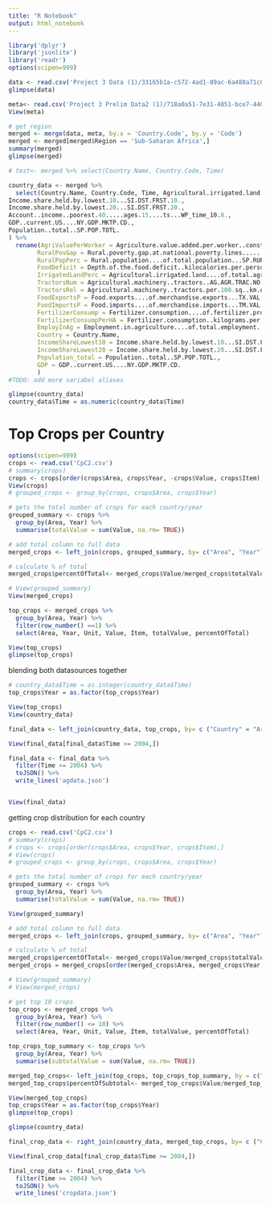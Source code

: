 ```yaml
---
title: "R Notebook"
output: html_notebook
---
```


```r
library('dplyr')
library('jsonlite')
library('readr')
options(scipen=999)

data <- read.csv('Project 3 Data (1)/33165b1a-c572-4ad1-89ac-6a488a71c0af_Data.csv')
glimpse(data)

meta<- read.csv('Project 3 Prelim Data2 (1)/718a0a51-7e31-4851-bce7-4403cc3e4913_Country - Metadata.csv')
View(meta)
```

```r
# get region
merged <- merge(data, meta, by.x = 'Country.Code', by.y = 'Code')
merged <- merged[merged$Region == 'Sub-Saharan Africa',]
summary(merged)
glimpse(merged)

# test<- merged %>% select(Country.Name, Country.Code, Time)

country_data <- merged %>%
  select(Country.Name, Country.Code, Time, Agricultural.irrigated.land....of.total.agricultural.land...AG.LND.IRIG.AG.ZS., Agricultural.machinery..tractors..AG.AGR.TRAC.NO., Agricultural.machinery..tractors.per.100.sq..km.of.arable.land..AG.LND.TRAC.ZS., Agriculture.value.added.per.worker..constant.2010.US....EA.PRD.AGRI.KD., Agricultural.land....of.land.area...AG.LND.AGRI.ZS., Agriculture..value.added..annual...growth...NV.AGR.TOTL.KD.ZG., Depth.of.the.food.deficit..kilocalories.per.person.per.day...SN.ITK.DFCT., Food.exports....of.merchandise.exports...TX.VAL.FOOD.ZS.UN., Food.imports....of.merchandise.imports...TM.VAL.FOOD.ZS.UN., Fertilizer.consumption....of.fertilizer.production...AG.CON.FERT.PT.ZS., Fertilizer.consumption..kilograms.per.hectare.of.arable.land...AG.CON.FERT.ZS., Rural.poverty.gap.at.national.poverty.lines......SI.POV.RUGP., Employment.in.agriculture....of.total.employment...SL.AGR.EMPL.ZS., Rural.population....of.total.population...SP.RUR.TOTL.ZS.,
Income.share.held.by.lowest.10...SI.DST.FRST.10.,
Income.share.held.by.lowest.20...SI.DST.FRST.20.,
Account..income..poorest.40.....ages.15....ts...WP_time_10.8.,
GDP..current.US....NY.GDP.MKTP.CD.,
Population..total..SP.POP.TOTL.
) %>%
  rename(AgriValuePerWorker = Agriculture.value.added.per.worker..constant.2010.US....EA.PRD.AGRI.KD.,
        RuralPovGap = Rural.poverty.gap.at.national.poverty.lines......SI.POV.RUGP., 
        RuralPopPerc = Rural.population....of.total.population...SP.RUR.TOTL.ZS.,
        FoodDeficit = Depth.of.the.food.deficit..kilocalories.per.person.per.day...SN.ITK.DFCT.,
        IrrigatedLandPerc = Agricultural.irrigated.land....of.total.agricultural.land...AG.LND.IRIG.AG.ZS.,
        TractorsNum = Agricultural.machinery..tractors..AG.AGR.TRAC.NO.,
        TractorsRel = Agricultural.machinery..tractors.per.100.sq..km.of.arable.land..AG.LND.TRAC.ZS.,
        FoodExportsP = Food.exports....of.merchandise.exports...TX.VAL.FOOD.ZS.UN.,
        FoodImportsP = Food.imports....of.merchandise.imports...TM.VAL.FOOD.ZS.UN., 
        FertilizerConsump = Fertilizer.consumption....of.fertilizer.production...AG.CON.FERT.PT.ZS., 
        FertilizerConsumpPerHA = Fertilizer.consumption..kilograms.per.hectare.of.arable.land...AG.CON.FERT.ZS.,
        EmployInAg = Employment.in.agriculture....of.total.employment...SL.AGR.EMPL.ZS.,
        Country = Country.Name, 
        IncomeShareLowest10 = Income.share.held.by.lowest.10...SI.DST.FRST.10., 
        IncomeShareLowest20 = Income.share.held.by.lowest.20...SI.DST.FRST.20., 
        Population_total = Population..total..SP.POP.TOTL.,
        GDP = GDP..current.US....NY.GDP.MKTP.CD.
        )
#TODO: add more variabel aliases

glimpse(country_data)
country_data$Time = as.numeric(country_data$Time)
```

# Top Crops per Country
```r
options(scipen=999)
crops <- read.csv('CpC2.csv')
# summary(crops)
crops <- crops[order(crops$Area, crops$Year, -crops$Value, crops$Item),]
View(crops)
# grouped_crops <- group_by(crops, crops$Area, crops$Year)

# gets the total number of crops for each country/year
grouped_summary <- crops %>%
  group_by(Area, Year) %>%
  summarise(totalValue = sum(Value, na.rm= TRUE))

# add total column to full data
merged_crops <- left_join(crops, grouped_summary, by= c("Area", "Year"))

# calculate % of total
merged_crops$percentOfTotal<- merged_crops$Value/merged_crops$totalValue

# View(grouped_summary)
View(merged_crops)

top_crops <- merged_crops %>%
  group_by(Area, Year) %>%
  filter(row_number() ==1) %>%
  select(Area, Year, Unit, Value, Item, totalValue, percentOfTotal)

View(top_crops)
glimpse(top_crops)
```

blending both datasources together
```r
# country_data$Time = as.integer(country_data$Time)
top_crops$Year = as.factor(top_crops$Year)

View(top_crops)
View(country_data)

final_data <- left_join(country_data, top_crops, by= c ("Country" = "Area", "Time" = "Year"))

View(final_data[final_data$Time >= 2004,])

final_data <- final_data %>% 
  filter(Time >= 2004) %>%
  toJSON() %>%
  write_lines('agdata.json')


View(final_data)

```

getting crop distribution for each country
```r
crops <- read.csv('CpC2.csv')
# summary(crops)
# crops <- crops[order(crops$Area, crops$Year, crops$Item),]
# View(crops)
# grouped_crops <- group_by(crops, crops$Area, crops$Year)

# gets the total number of crops for each country/year
grouped_summary <- crops %>%
  group_by(Area, Year) %>%
  summarise(totalValue = sum(Value, na.rm= TRUE))

View(grouped_summary)

# add total column to full data
merged_crops <- left_join(crops, grouped_summary, by= c("Area", "Year"))

# calculate % of total
merged_crops$percentOfTotal<- merged_crops$Value/merged_crops$totalValue
merged_crops = merged_crops[order(merged_crops$Area, merged_crops$Year, -merged_crops$percentOfTotal),]

# View(grouped_summary)
# View(merged_crops)

# get top 10 crops
top_crops <- merged_crops %>%
  group_by(Area, Year) %>%
  filter(row_number() <= 10) %>%
  select(Area, Year, Unit, Value, Item, totalValue, percentOfTotal)

top_crops_top_summary <- top_crops %>%
  group_by(Area, Year) %>%
  summarise(subtotalValue = sum(Value, na.rm= TRUE))

merged_top_crops<- left_join(top_crops, top_crops_top_summary, by = c("Area", "Year"))
merged_top_crops$percentOfSubtotal<- merged_top_crops$Value/merged_top_crops$subtotalValue

View(merged_top_crops)
top_crops$Year = as.factor(top_crops$Year)
glimpse(top_crops)

glimpse(country_data)

final_crop_data <- right_join(country_data, merged_top_crops, by= c ("Country" = "Area", "Time" = "Year"))

View(final_crop_data[final_crop_data$Time >= 2004,])

final_crop_data <- final_crop_data %>% 
  filter(Time >= 2004) %>%
  toJSON() %>%
  write_lines('cropdata.json')

```

